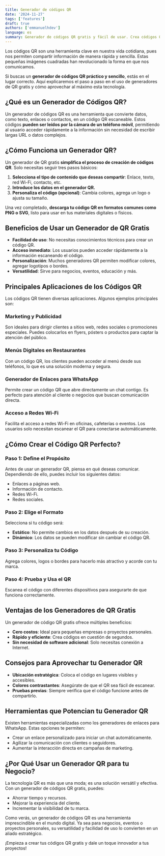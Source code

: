 ```yaml
---
title: Generador de códigos QR
date: '2024-11-27'
tags: ['features']
draft: true
authors: ['emmanuelhdev']
language: es
summary: Generador de códigos QR gratis y fácil de usar. Crea códigos QR personalizados para URLs, contactos, teléfonos, emails, SMS y redes WiFi.
---
```


Los códigos QR son una herramienta clave en nuestra vida cotidiana, pues nos permiten compartir información de manera rápida y sencilla. Estas pequeñas imágenes cuadradas han revolucionado la forma en que nos comunicamos.

Si buscas un **generador de códigos QR práctico y sencillo**, estás en el lugar correcto. Aquí explicaremos el paso a paso en el uso de generadores de QR gratis y cómo aprovechar al máximo esta tecnología.

## ¿Qué es un Generador de Códigos QR?

Un generador de códigos QR es una herramienta que convierte datos, como texto, enlaces o contactos, en un código QR escaneable. Estos códigos **pueden ser leídos por la cámara de un teléfono móvil**, permitiendo al usuario acceder rápidamente a la información sin necesidad de escribir largas URL o datos complejos.

## ¿Cómo Funciona un Generador QR?

Un generador de QR gratis **simplifica el proceso de creación de códigos QR**. Solo necesitas seguir tres pasos básicos:

1. **Selecciona el tipo de contenido que deseas compartir**: Enlace, texto, red Wi-Fi, contacto, etc.
2. **Introduce los datos en el generador QR.**
3. **Personaliza el código (opcional)**: Cambia colores, agrega un logo o ajusta su tamaño.

Una vez completado, **descarga tu código QR en formatos comunes como PNG o SVG**, listo para usar en tus materiales digitales o físicos.

## Beneficios de Usar un Generador de QR Gratis

- **Facilidad de uso**: No necesitas conocimientos técnicos para crear un código QR.
- **Acceso inmediato**: Los usuarios pueden acceder rápidamente a la información escaneando el código.
- **Personalización**: Muchos generadores QR permiten modificar colores, agregar logotipos o bordes.
- **Versatilidad**: Sirve para negocios, eventos, educación y más.

## Principales Aplicaciones de los Códigos QR

Los códigos QR tienen diversas aplicaciones. Algunos ejemplos principales son:

### Marketing y Publicidad

Son ideales para dirigir clientes a sitios web, redes sociales o promociones especiales. Puedes colocarlos en flyers, pósters o productos para captar la atención del público.

### Menús Digitales en Restaurantes

Con un código QR, los clientes pueden acceder al menú desde sus teléfonos, lo que es una solución moderna y segura.

### Generador de Enlaces para WhatsApp

Permite crear un código QR que abre directamente un chat contigo. Es perfecto para atención al cliente o negocios que buscan comunicación directa.

### Acceso a Redes Wi-Fi

Facilita el acceso a redes Wi-Fi en oficinas, cafeterías o eventos. Los usuarios solo necesitan escanear el QR para conectarse automáticamente.

## ¿Cómo Crear el Código QR Perfecto?

### Paso 1: Define el Propósito

Antes de usar un generador QR, piensa en qué deseas comunicar. Dependiendo de ello, puedes incluir los siguientes datos:

- Enlaces a páginas web.
- Información de contacto.
- Redes Wi-Fi.
- Redes sociales.

### Paso 2: Elige el Formato

Selecciona si tu código será:

- **Estático**: No permite cambios en los datos después de su creación.
- **Dinámico**: Los datos se pueden modificar sin cambiar el código QR.

### Paso 3: Personaliza tu Código

Agrega colores, logos o bordes para hacerlo más atractivo y acorde con tu marca.

### Paso 4: Prueba y Usa el QR

Escanea el código con diferentes dispositivos para asegurarte de que funciona correctamente.

## Ventajas de los Generadores de QR Gratis

Un generador de código QR gratis ofrece múltiples beneficios:

- **Cero costos**: Ideal para pequeñas empresas o proyectos personales.
- **Rápido y eficiente**: Crea códigos en cuestión de segundos.
- **Sin necesidad de software adicional**: Solo necesitas conexión a Internet.

## Consejos para Aprovechar tu Generador QR

- **Ubicación estratégica**: Coloca el código en lugares visibles y accesibles.
- **Colores contrastantes**: Asegúrate de que el QR sea fácil de escanear.
- **Pruebas previas**: Siempre verifica que el código funcione antes de compartirlo.

## Herramientas que Potencian tu Generador QR

Existen herramientas especializadas como los generadores de enlaces para WhatsApp. Estas opciones te permiten:

- Crear un enlace personalizado para iniciar un chat automáticamente.
- Agilizar la comunicación con clientes o seguidores.
- Aumentar la interacción directa en campañas de marketing.

## ¿Por Qué Usar un Generador QR para tu Negocio?

La tecnología QR es más que una moda; es una solución versátil y efectiva. Con un generador de códigos QR gratis, puedes:

- Ahorrar tiempo y recursos.
- Mejorar la experiencia del cliente.
- Incrementar la visibilidad de tu marca.

Como verás, un generador de códigos QR es una herramienta imprescindible en el mundo digital. Ya sea para negocios, eventos o proyectos personales, su versatilidad y facilidad de uso lo convierten en un aliado estratégico.

¡Empieza a crear tus códigos QR gratis y dale un toque innovador a tus proyectos!

